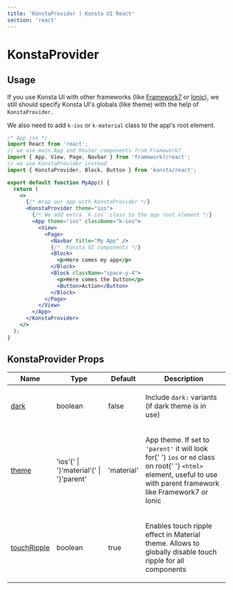 ```yaml
---
title: 'KonstaProvider | Konsta UI React'
section: 'react'
---
```



# KonstaProvider

## Usage

If you use Konsta UI with other frameworks (like [Framework7](https://framework7.io) or [Ionic](https://ionicframework.com)), we still should specify Konsta UI's globals (like theme) with the help of `KonstaProvider`.

We also need to add `k-ios` or `k-material` class to the app's root element.

```jsx
/* App.jsx */
import React from 'react';
// we use main App and Router components from Framework7
import { App, View, Page, Navbar } from 'framework7/react';
// we use KonstaProvider instead
import { KonstaProvider, Block, Button } from 'konsta/react';

export default function MyApp() {
  return (
    <>
      {/* Wrap our app with KonstaProvider */}
      <KonstaProvider theme="ios">
        {/* We add extra `k-ios` class to the app root element */}
        <App theme="ios" className="k-ios">
          <View>
            <Page>
              <Navbar title="My App" />
              {/*  Konsta UI components */}
              <Block>
                <p>Here comes my app</p>
              </Block>
              <Block className="space-y-4">
                <p>Here comes the button</p>
                <Button>Action</Button>
              </Block>
            </Page>
          </View>
        </App>
      </KonstaProvider>
    </>
  );
}
```

## KonstaProvider Props

<table className="props-table">
  <thead>
    <tr>
      <th>Name</th>
      <th>Type</th>
      <th>Default</th>
      <th>Description</th>
    </tr>
  </thead>
  <tbody>
    <tr>
      <td>
        <a href="#prop-dark" id="prop-dark">
          <span>dark</span>
        </a>
      </td>
      <td>
        <span>boolean</span>
      </td>
      <td>
        <span>false</span>
      </td>
      <td>
        <p>
          Include <code>dark:</code> variants (if dark theme is in use)
        </p>
      </td>
    </tr>
    <tr>
      <td>
        <a href="#prop-theme" id="prop-theme">
          <span>theme</span>
        </a>
      </td>
      <td>
        <span>
          'ios'{' | '}'material'{' | '}'parent'
        </span>
      </td>
      <td>
        <span>'material'</span>
      </td>
      <td>
        <p>
          App theme. If set to <code>'parent'</code> it will look for{' '}
          <code>ios</code> or <code>md</code> class on root{' '}
          <code>&#x3C;html></code> element, useful to use with parent framework
          like Framework7 or Ionic
        </p>
      </td>
    </tr>
    <tr>
      <td>
        <a href="#prop-touchRipple" id="prop-touchRipple">
          <span>touchRipple</span>
        </a>
      </td>
      <td>
        <span>boolean</span>
      </td>
      <td>
        <span>true</span>
      </td>
      <td>
        <p>
          Enables touch ripple effect in Material theme. Allows to globally
          disable touch ripple for all components
        </p>
      </td>
    </tr>
  </tbody>
</table>
